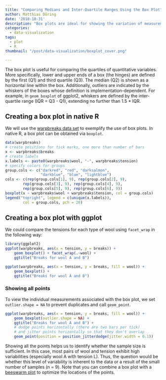 ```yaml
---
title: "Comparing Medians and Inter-Quartile Ranges Using the Box Plot"
author: Matthias Döring
date: '2018-10-31'
description: "Box plots are ideal for showing the variation of measurements because they do not only visualize the first, second, and third quartile, but also outliers."
categories:
  - data-visualization
tags:
  - plot
  - R
thumbnail: "/post/data-visualization/boxplot_cover.png"

---
```

The box plot is useful for comparing the quartiles of quantitative variables. More specifically, lower and upper ends of a box (the hinges) are defined by the first (Q1) and third quartile (Q3). The median (Q2) is shown as a horizontal line within the box. Additionally, outliers are indicated by the whiskers of the boxes whose definition is implementation-dependent. For example, in `geom_boxplot` of ggplot2, whiskers are defined by the inter-quartile range (IQR = Q3 - Q1), extending no further than 1.5 * IQR.
<!--more-->

## Creating a box plot in native R

We will use the [warpbreaks data set](/post/statistical_test/contingency_table_tests/) to exemplify the use of box plots. In native R, a box plot can be obtained via `boxplot`.

```r
data(warpbreaks)
# create positions for tick marks, one more than number of bars
x <- warpbreaks$breaks
# create labels
x.labels <- paste0(warpbreaks$wool, "-", warpbreaks$tension)
# specify colors for groups
group.cols <- c("darkred", "red", "darksalmon", 
                "darkblue", "blue", "lightblue")
cols <- c(rep(group.cols[1], 9), rep(group.cols[2], 9), 
        rep(group.cols[3], 9), rep(group.cols[4], 9), 
        rep(group.cols[5], 9), rep(group.cols[6], 9))
boxplot(x ~ warpbreaks$wool + warpbreaks$tension, col = group.cols)
legend("topright", legend = c(unique(x.labels)), 
        col = group.cols, pch = 20)
```

## Creating a box plot with ggplot

We could compare the tensions for each type of wool using `facet_wrap` in the following way:

```r
library(ggplot2)
ggplot(warpbreaks, aes(x = tension, y = breaks)) +
    geom_boxplot() + facet_wrap(.~wool) +
    ggtitle("Breaks for wool A and B")
```

```r
ggplot(warpbreaks, aes(x = tension, y = breaks, fill = wool)) +
    geom_boxplot() + 
    ggtitle("Breaks for wool A and B")
```

### Showing all points

To view the individual measurements associated with the box plot, we set ```outlier.shape = NA``` to prevent duplicates and call ```geom_point```.

```r
ggplot(warpbreaks, aes(x = tension, y = breaks, fill = wool)) +
    geom_boxplot(outlier.shape = NA) + 
    ggtitle("Breaks for wool A and B") +
    # dodge points horizontally (there are two bars per tick)
    # and jitter points horizontally so that they don't overlap
    geom_point(position = position_jitterdodge(jitter.width = 0.1))
```

Showing all the points helps us to identify whether the sample size is sufficient. In this case, most pairs of wool and tension exhibit high variabilities (especially wool A with tension L). Thus, the question would be whether this level of variability is inherent to the data or a result of the small number of samples (n = 9). Note that you can combine a box plot with a [beeswarm plot](/post/data-visualization/boxplot_alternatives/) to optimize the locations of the points.
